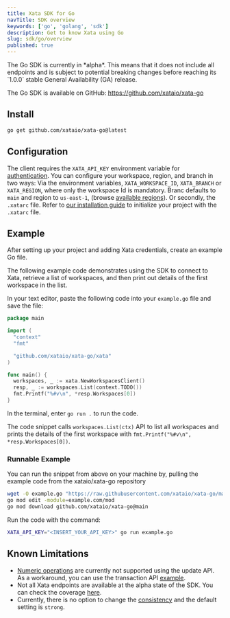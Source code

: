 ```yaml
---
title: Xata SDK for Go
navTitle: SDK overview
keywords: ['go', 'golang', 'sdk']
description: Get to know Xata using Go
slug: sdk/go/overview
published: true
---
```


<Alert status="warning">
  The Go SDK is currently in *alpha*. This means that it does not include all endpoints and is subject to potential
  breaking changes before reaching its `1.0.0` stable General Availability (GA) release.
</Alert>

The Go SDK is available on GitHub: https://github.com/xataio/xata-go

## Install

```bash
go get github.com/xataio/xata-go@latest
```

## Configuration

The client requires the `XATA_API_KEY` environment variable for [authentication](/docs/rest-api/authentication). You can configure your workspace, region, and branch in two ways:
Via the environment variables, `XATA_WORKSPACE_ID`, `XATA_BRANCH` or `XATA_REGION`, where only the workspace Id is mandatory. Branc defaults to `main` and region to `us-east-1`, (browse [available regions](/docs/getting-started/available-regions)).
Or secondly, the `.xatarc` file. Refer to [our installation guide](/docs/getting-started/installation#xatarc) to initialize your project with the `.xatarc` file.

## Example

After setting up your project and adding Xata credentials, create an example Go file.

The following example code demonstrates using the SDK to connect to Xata, retrieve a list of workspaces, and then print out details of the first workspace in the list.

In your text editor, paste the following code into your `example.go` file and save the file:

```go
package main

import (
  "context"
  "fmt"

  "github.com/xataio/xata-go/xata"
)

func main() {
  workspaces, _ := xata.NewWorkspacesClient()
  resp, _ := workspaces.List(context.TODO())
  fmt.Printf("%#v\n", *resp.Workspaces[0])
}
```

In the terminal, enter `go run .` to run the code.

The code snippet calls `workspaces.List(ctx)` API to list all workspaces and prints the details of the first workspace with `fmt.Printf("%#v\n", *resp.Workspaces[0])`.

### Runnable Example

You can run the snippet from above on your machine by, pulling the example code from the xataio/xata-go repository

```bash
wget -O example.go "https://raw.githubusercontent.com/xataio/xata-go/main/examples/list_workspaces.go"
go mod edit -module=example.com/mod
go mod download github.com/xataio/xata-go@main
```

Run the code with the command:

```bash
XATA_API_KEY="<INSERT_YOUR_API_KEY>" go run example.go
```

## Known Limitations

- [Numeric operations](/docs/sdk/update#numeric-operations) are currently not supported using the update API. As a workaround, you can use the transaction API [example](/docs/sdk/transaction).
- Not all Xata endpoints are available at the alpha state of the SDK. You can check the coverage [here](https://github.com/xataio/xata-go/issues/1).
- Currently, there is no option to change the [consistency](/docs/concepts/data-model#consistency) and the default setting is `strong`.
